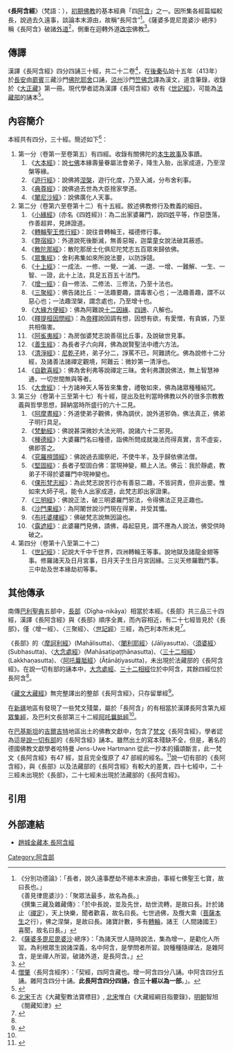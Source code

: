 {{佛教}}
{{Otheruses|長部 (佛經)|other=南传上座部佛教的《巴利大藏经》中相对应的部分}}
{{EarlyBuddhism}}
《'''長阿含經'''》（梵語：{{IAST|'''Dīrgha Āgama'''}}），[[初期佛教|初期佛教]]的基本經典「四[[阿含|阿含]]」之一。因所集各經篇幅較長，說過去久遠事，談論本末源由，故稱“長阿含”<ref>《分別功德論》：「長者，說久遠事歷劫不絕本末源由，事經七佛聖王七寶，故曰長也。」<br/>《善見律毘婆沙》：「聚眾法最多，故名為長。」<br/>
《撰集三藏及雜藏傳》：「於中長說，並及先世，劫世流轉，是故曰長。計於諸止（[[禪定|禪定]]），天上快樂，聞者歡喜，故名曰長。七世過佛，及攬大乘（[[菩薩|菩薩]][[本生_(佛教)|本生]]之行），佛之涅槃，是故曰長。諸寶計數，多有[[轉輪王|轉輪]]，諸王（人間諸國王）喜聞，故名曰長。」
</ref>。《薩婆多毘尼毘婆沙·總序》稱《長阿含》破諸[[外道|外道]]<ref>《[[薩婆多毘尼毘婆沙|薩婆多毘尼毘婆沙]]·總序》：「為諸天世人隨時說法，集為增一，是勸化人所習。為利根眾生說諸深義，名中阿含，是學問者所習。說種種隨禪法，是雜阿含，是坐禪人所習。破諸外道，是長阿含。」</ref>，側重在迴轉外道[[改宗|改宗]]佛教<ref>{{cite journal|author1=菩提比丘|title=《佛陀的話語：巴利經典選集》總導讀|journal=正觀|date=2009|url=http://enlight.lib.ntu.edu.tw/FULLTEXT/JR-BM054/bm054208688.pdf|quote=若將其內容詳細列出，則會發現，構成兩部之間根本差異的，可能還有另一因素。《長部》經文的訴求對象大多是一般大眾，並且似乎有意藉由顯示佛和法的超勝﹝外教﹞，而吸引那些可能改變信仰的人來聽聞佛法。《中部》經文則大多是對內部僧團的教示，並且似乎是用來教導新學比丘，使之熟習教義和修行方法。}}</ref>。

==傳譯==
漢譯《長阿含經》四分四誦三十經，共二十二卷<ref>[[僧肇|僧肇]]〈長阿含經序〉：「契經，四阿含藏也。增一阿含四分八誦。中阿含四分五誦。雜阿含四分十誦。'''此長阿含四分四誦，合三十經以為一部'''。」。</ref>，在[[後秦|後秦]]弘始十五年（413年）於[[長安|長安]]由[[罽賓|罽賓]]三藏沙門[[佛陀耶舍|佛陀耶舍]]口誦，[[涼州|涼州]]沙門[[竺佛念|竺佛念]]譯為漢文，道含筆錄，收錄於《[[大正藏|大正藏]]》第一冊。現代學者認為漢譯《長阿含經》收有《[[世記經|世記經]]》，可能為[[法藏部|法藏部]]的誦本<ref>{{cite web|author1=陳士強|title=《長阿含經》總論|url=http://www.jingshu.org/ahanjing/59304.html|quote=它的梵本，經今人考證，為法藏部的傳本。因為譯者佛陀耶舍是法藏部的律師，他所翻譯的法藏部律典《四分律》卷五十四提到了其他部派未曾敘及的《世界成敗經》（即《世記經》）。而此經恰見於今本《長阿含經》之中。《四分律》卷五十四說：「大迦葉即問阿難：《梵動經》在何處說？《增一》在何處說？《增十》（即《十上》）在何處說？《世界成敗經》（即《世記經》）在何處說？《僧祇陀經》（《眾集經》）在何處說？《大因緣經》（即《大緣方便經》）在何處說？《天帝釋問經》（即《釋提桓因問經》）在何處說？阿難皆答：如《長阿含》說。」這說明，不同傳本的《長阿含經》的編次是不同的，在今已失傳的一種《長阿含經》本子中，《世記經》（即《世界成敗經》）並不是編是最末的。}}</ref>。

==內容簡介==
本經共有四分，三十經。簡述如下<ref>[[北宋|北宋]]王古《大藏聖教法寶標目》, [[北宋|北宋]]惟白《大藏經綱目指要錄》，[[明朝|明朝]]智旭《閱藏知津》</ref>：
#第一分（卷第一至卷第五）有四經。收錄有關佛陀的[[本生經|本生故事]]及事蹟。
##《[[大本經|大本經]]》：說[[過去七佛|七佛]]本緣壽量眷屬法會弟子，降生入胎，出家成道，乃至涅槃等緣。
##《[[遊行經|遊行經]]》：說佛將[[涅槃|涅槃]]，遊行化度，乃至入滅，分布舍利事。
##《[[典尊經|典尊經]]》：說佛過去世為大臣捨家學道。
##《[[闍尼沙經|闍尼沙經]]》：說佛廣化人天事。
#第二分（卷第六至卷第十二）有十五經。敘述佛教修行及教義的細目。
##《[[起世因本經|小緣經]]》(亦名《四姓經》)：為二出家婆羅門，說四[[种姓制度|姓]]平等，作惡墮落，作善超昇，見諦證道。
##《[[轉輪聖王獅子吼經|轉輪聖王修行經]]》：說往昔轉輪王，福德修行事。
##《[[弊宿經|弊宿經]]》：外道說死後斷滅，無善惡報，迦葉童女說法破其蔽惑。
##《[[散陀那經|散陀那經]]》：散陀那居士化俱尼陀梵志五百眾來歸依佛。
##《[[眾集經|眾集經]]》：舍利弗集如來所說法要，以防諍競。
##《[[十上經|十上經]]》：一成法、一修、一覺、一滅、一退、一增、一難解、一生、一智、一證，此十上法，具足五百五十法門。
##《[[增一經|增一經]]》：自一修法、二修法、三修法，乃至十法也。
##《[[三聚經|三聚經]]》：佛告諸比丘：一法趣要趣，謂毒害心也；一法趣善趣，謂不以惡心也；一法趣涅槃，謂念處也，乃至增十也。
##《[[大緣方便經|大緣方便經]]》：佛為阿難說[[十二因緣|十二因緣]]、[[四諦|四諦]]、八解也。
##《[[釋提桓因問經|釋提桓因問經]]》：為[[帝釋|帝釋]]說因調有想，因想有欲，有愛憎，有貪嫉，乃至共相傷害。
##《[[波梨經|阿㝹夷經]]》：為房伽婆梵志說善宿比丘事，及說破世見事。
##《[[善生經|善生經]]》：為長者子六向拜，佛為說賢聖法中禮六方法。
##《[[清淨經|清淨經]]》：[[笩駄摩那|尼乾子]]終，弟子分二，諍罵不已，阿難誘化。佛為說修十二分經，及諸善法諸禪定觀境，阿難云：微妙第一清淨也。
##《[[自歡喜經|自歡喜經]]》：佛為舍利弗等說禪定三昧。舍利弗讚說佛法，無上智慧神通，一切世間無與等者。
##《[[大會經|大會經]]》：十方諸神天人等皆來集會，禮敬如來，佛為諸眾種種結咒。
#第三分（卷第十三至第十七）有十經，提出及批判當時佛教以外的很多宗教教義與哲學思想，歸納當時所盛行的六十二見。
##《[[阿摩晝經|阿摩晝經]]》：外道使弟子觀佛，佛為調伏，說外道邪偽，佛法真正，佛弟子明行具足。
##《[[梵動經|梵動經]]》：佛說甚深微妙大法光明，說諸六十二邪見。
##《[[種德經|種德經]]》：大婆羅門名曰種德，詣佛所問成就幾法而得真實，言不虛妄，佛即答之。
##《[[究羅檀頭經|究羅檀頭經]]》：佛說過去國祭祀，不使牛羊，及乎歸依佛法僧。
##《[[堅固經|堅固經]]》：長者子堅固白佛：當現神變，顯上人法。佛云：我於靜處，教弟子不得於婆羅門中現神變也。
##《[[迦葉獅子吼經|倮形梵志經]]》：為此梵志說苦行亦有善惡二趣，不皆訶責，但非出要。惟如來大師子吼，能令人出家成道，此梵志即出家證果。
##《[[三明經|三明經]]》：佛說正法，破三明婆羅門邪法，令得佛法正見正趣也。
##《[[沙門果經|沙門果經]]》：為阿闍世說沙門現在得果，并受其懺。
##《[[布吒婆樓經|布吒婆樓經]]》：佛破梵志說無因論也。
##《[[露遮經|露遮經]]》：此婆羅門見佛，請佛，尋起惡見，謂不應為人說法，佛受供時破之。
#第四分（卷第十八至第二十二）
##《[[世記經|世記經]]》：記說大千中千世界，四洲轉輪王等事。說地獄及諸龍金翅等事。修羅諸天及日月宮事，日月天子生日月宮因緣。三災天修羅戰鬥事。三中劫及世本緣劫初等事。

==其他傳承==
南傳[[巴利三藏|巴利聖典]]五部中，[[長部_(佛經)|長部]]（Dīgha-nikāya）相當於本經。《長部》共三品三十四經，漢譯《長阿含經》與《長部》順序全異，而內容相近，有二十七經皆見於《長部》，僅〈增一經〉、〈三聚經〉、〈[[世記經|世記經]]〉三經，為巴利本所未見<ref>{{cite web|title=长阿含经 共22卷 (简介)|url=http://jingwen.buddh.cn/jing%20wen/cangahan/jianjie.html}}</ref>。

《長部》的〈[[摩诃梨经|摩訶利經]]〉(Mahālisutta)、〈[[阇利经|闍利耶經]]〉(Jāliyasutta)、〈[[须婆经|須婆經]]〉(Subhasutta)、〈[[大念處經|大念處經]]〉(Mahāsatipaṭṭhānasutta)、〈[[三十二相經|三十二相經]]〉(Lakkhaṇasutta)、〈[[阿吒曩胝經|阿吒曩胝經]]〉(Āṭānāṭiyasutta)，未出現於法藏部的《長阿含經》。在說一切有部的誦本中，[[大念處經|大念處經]]、[[三十二相經|三十二相經]]位於中阿含，其餘四經位於長阿含<ref name="梵本長阿含"/>。

《[[藏文大藏經|藏文大藏經]]》無完整譯出的整部《長阿含經》，只存留單經<ref name="佛光">{{cite web|author1=佛光大辭典|title=長阿含經|url=http://buddhaspace.org/dict/fk/data/%25E9%2595%25B7%25E9%2598%25BF%25E5%2590%25AB%25E7%25B6%2593.html}}</ref>。

在[[新疆|新疆]]地區有發現了一些梵文殘葉，屬於「長阿含」的有相當於漢譯長阿含第九經[[眾集經|眾集經]]，及巴利文長部第三十二經[[阿吒曩胝經|阿吒曩胝經]]<ref name="佛光"/>。

在[[巴基斯坦|巴基斯坦]]的[[吉爾吉特|吉爾吉特]]地區出土的佛教文獻中，包含了[[梵文|梵文]]《長阿含經》，學者認為這是[[說一切有部|說一切有部]]的《長阿含經》誦本。雖然出土的寫本殘缺不全，但是，著名的德國佛教文獻學者哈特曼 Jens-Uwe Hartmann 從此一抄本的攝頌斷言，此一梵文《長阿含經》有47 經，並且完全復原了 47 部經的經名。<ref name="梵本長阿含">{{cite web | author=藏經閣外的掃葉人 
 | title=佛教科普文 4 ：梵文《長阿含經》 | url=http://yifertw.blogspot.tw/2017/07/4.html}}</ref>說一切有部的《長阿含經》，與《長部》以及法藏部的《長阿含經》有較大的差異，四十七經中，二十三經未出現於《長部》，二十七經未出現於法藏部的《長阿含經》。

==引用==
{{reflist|2}}

==外部連結==
*[http://ctext.org/library.pl?if=gb&res=80603&by_collection=107 趙城金藏本 長阿含經]
{{wikisource}}
{{China-buddhism-book-ahan}}
[[Category:阿含部|Category:阿含部]]
